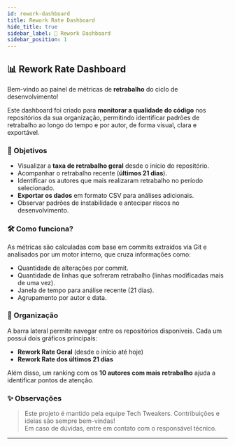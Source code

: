 ```yaml
---
id: rework-dashboard
title: Rework Rate Dashboard
hide_title: true
sidebar_label: 🧮 Rework Dashboard
sidebar_position: 1
---
```


## 📊 Rework Rate Dashboard

Bem-vindo ao painel de métricas de **retrabalho** do ciclo de desenvolvimento!

Este dashboard foi criado para **monitorar a qualidade do código** nos repositórios da sua organização, permitindo identificar padrões de retrabalho ao longo do tempo e por autor, de forma visual, clara e exportável.

### 🧭 Objetivos

- Visualizar a **taxa de retrabalho geral** desde o início do repositório.
- Acompanhar o retrabalho recente (**últimos 21 dias**).
- Identificar os autores que mais realizaram retrabalho no período selecionado.
- **Exportar os dados** em formato CSV para análises adicionais.
- Observar padrões de instabilidade e antecipar riscos no desenvolvimento.

### 🛠️ Como funciona?

As métricas são calculadas com base em commits extraídos via Git e analisados por um motor interno, que cruza informações como:

- Quantidade de alterações por commit.
- Quantidade de linhas que sofreram retrabalho (linhas modificadas mais de uma vez).
- Janela de tempo para análise recente (21 dias).
- Agrupamento por autor e data.

### 📁 Organização

A barra lateral permite navegar entre os repositórios disponíveis. Cada um possui dois gráficos principais:

- **Rework Rate Geral** (desde o início até hoje)
- **Rework Rate dos últimos 21 dias**

Além disso, um ranking com os **10 autores com mais retrabalho** ajuda a identificar pontos de atenção.

### ✨ Observações

> Este projeto é mantido pela equipe Tech Tweakers. Contribuições e ideias são sempre bem-vindas!  
> Em caso de dúvidas, entre em contato com o responsável técnico.

---